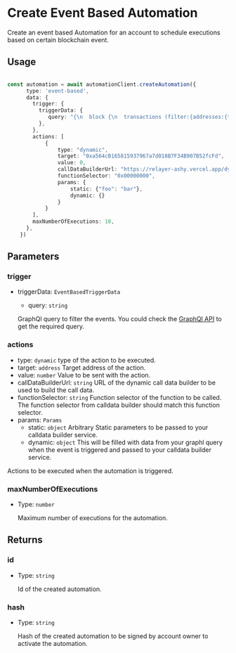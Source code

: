 # Create Event Based Automation

Create an event based Automation for an account to schedule executions based on certain blockchain event.

## Usage

```typescript

const automation = await automationClient.createAutomation({
      type: 'event-based',
      data: {
        trigger: {
          triggerData: {
             query: "{\n  block {\n  transactions (filter:{addresses:{to:\"0xc2b17e73603dccc195118a36f3203134fd7985f5\"}}) {\n      value,\n      hash,\n      from {\n        address\n      }\n    }\n  }\n}"
          },
        },
        actions: [
            {
                type: "dynamic",
                target: "0xa564cB165815937967a7d018B7F34B907B52fcFd",
                value: 0,
                callDataBuilderUrl: "https://relayer-ashy.vercel.app/dynamic-calldata-builder/test",
                functionSelector: "0x00000000",
                params: {
                    static: {"foo": "bar"},
                    dynamic: {}
                }
            }
        ],
        maxNumberOfExecutions: 10,
      },
    })

```

## Parameters

### trigger

- triggerData: `EventBasedTriggerData`
  - query: `string`

   GraphQl query to filter the events. You could check the [GraphQl API](https://docs.alchemy.com/reference/custom-webhooks-example) to get the required query.
 

### actions

- type: `dynamic`
  type of the action to be executed.
 - target: `address`
   Target address of the action.
 - value: `number`
    Value to be sent with the action.
 - callDataBuilderUrl: `string`
    URL of the dynamic call data builder to be used to build the call data.
  - functionSelector: `string`
    Function selector of the function to be called. The function selector from calldata builder should match this function selector.
  - params: `Params`
    - static: `object`
      Arbitrary Static parameters to be passed to your calldata builder service.
    - dynamic: `object`
      This will be filled with data from your graphl query when the event is triggered and passed to your calldata builder service.

Actions to be executed when the automation is triggered.

### maxNumberOfExecutions

- Type: `number`

  Maximum number of executions for the automation.



## Returns

### id

- Type: `string`

  Id of the created automation.

### hash

- Type: `string`

  Hash of the created automation to be signed by account owner to activate the automation.
